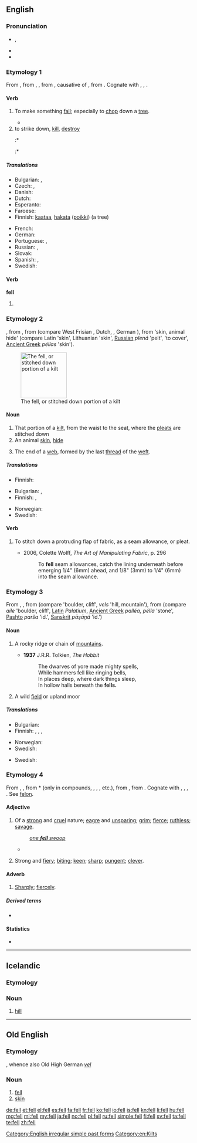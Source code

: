 {{also|Fell}}
==English==
{{wikipedia|dab=fell (disambiguation)|fell}}

===Pronunciation===
* {{IPA|/fɛl/}}, {{X-SAMPA|/fEl/}}
* {{audio|en-us-fell.ogg|Audio (US)}}
* {{rhymes|ɛl}}

===Etymology 1===
From {{etyl|enm}} {{term|fellen|lang=enm}}, from {{etyl|ang|en}} {{term|fellan|lang=ang}}, {{term|fiellan||to cause to fall, strike down, fell, cut down, throw down, defeat, destroy, kill, tumble, cause to stumble|lang=ang}}, from {{proto|Germanic|fallijanan|to fell|lit=cause to fall|lang=en}}, causative of {{proto|Germanic|fallanan|to fall|lang=en}}, from {{proto|Indo-European|(s)pōl-|to fall|lang=en}}. Cognate with {{etyl|nl|-}} {{term|vellen||to fell, cut down|lang=nl}}, {{etyl|de|-}} {{term|fällen||to fell|lang=de}}, {{etyl|no|-}} {{term|felle||to fell|lang=no}}.

====Verb====
{{en-verb}}

# {{transitive}} To make something [[fall]]; especially to [[chop]] down a [[tree]].
#* {{quote-news
|year=2011
|date=October 2
|author=Aled Williams
|title=Swansea   2 - 0   Stoke
|work=BBC Sport Wales
|url=http://news.bbc.co.uk/sport2/hi/football/eng_prem/15051279.stm
|page=
|passage=Sinclair opened Swansea's account from the spot on 8 minutes after a Ryan Shawcross tackle had '''felled''' Wayne Routledge.}}
# to strike down, [[kill]], [[destroy]]
#:* {{quote-book
 |year=1922
 |year_published='''2010'''
 |edition=HTML
 |editor=
 |author=Edgar Rice Burroughs
 |title=The Chessmen of Mars
 |chapter=
 |url=http://www.gutenberg.org/files/1153/1153-h/1153-h.htm
 |genre=
 |publisher=The Gutenberg Project
 |isbn=
 |page=
 |passage=Gahan, horrified, saw the latter's head topple from its body, saw the body stagger and fall to the ground. ... The creature that had '''felled''' its companion was dashing madly in the direction of the hill upon which he was hidden, it dodged one of the workers that sought to seize it. … Then it was that Gahan's eyes chanced to return to the figure of the creature the fugitive had '''felled'''. 
}}
#:* {{quote-web
|date=2010-09-27
|year=
|first=
|last=
|author=Christina Passariello
|authorlink=
|title=Prodos Capital, Samsung Make Final Cut for Ferré
|site=Wall Street Journal
|url=http://online.wsj.com/article/SB10001424052748704760704575516142603948202.html
|archiveorg=
|accessdate=2012-08-26
|passage=…  could make Ferré the first major fashion label '''felled''' by the economic crisis to come out the other end of restructuring. 
}}

=====Translations=====
{{trans-top|to make something fall}}
* Bulgarian: {{t|bg|повалям|sc=Cyrl}}, {{t|bg|събарям|sc=Cyrl}}
* Czech: {{t-|cs|kácet}},  {{t-|cs|skácet}}
* Danish: {{t|da|fælde}}
* Dutch: {{t+|nl|vellen}}
* Esperanto: {{t|eo|dehaki}}
* Faroese: {{t|fo|fella}}
* Finnish: [[kaataa]], [[hakata]] ([[poikki]]) (a tree)
{{trans-mid}}
* French: {{t+|fr|abattre}}
* German: {{t+|de|fällen}}
* Portuguese: {{t|pt|abater}}, {{t|pt|derrubar}}
* Russian: {{t|ru|валить|tr=valít’|sc=Cyrl}} {{impf}}, {{t|ru|повалить|tr=povalít’|sc=Cyrl}} {{pf.}}
* Slovak: {{t|sk|poraziť}}
* Spanish: {{t+|es|talar}}, {{t|es|cortar}}
* Swedish: {{t+|sv|fälla}}
{{trans-bottom}}

====Verb====
'''fell'''

# {{simple past of|fall}}

===Etymology 2===
{{etyl|enm}} {{term|fell|fell|lang=enm|hide, skin, fell}}, from {{etyl|ang|en}} {{term|fell||lang=ang|hide, skin, pelt}}, from {{proto|Germanic|fellan}} (compare West Frisian {{term|fel|lang=fy}}, Dutch, {{term|vel|lang=nl}}, German {{term|Fell|lang=de}}), from {{proto|Indo-European|pélno}} 'skin, animal hide' (compare Latin {{term|pellis|lang=la}} 'skin', Lithuanian {{term|plene|plėnė|lang=lt}} 'skin', [[Russian]] ''plená'' 'pelt', {{etyl|sq|-}} {{term|plah|lang=sq}} 'to cover', [[Ancient Greek]] ''péllas'' 'skin').

[[Image:Kilt_stitching_001.jpg|thumb|right|125px|The fell, or stitched down portion of a kilt]]

====Noun====
{{en-noun}}

# That portion of a [[kilt]], from the waist to the seat, where the [[pleat]]s are stitched down
# An animal [[skin]], [[hide]]
# {{textiles}} The end of a [[web]], formed by the last [[thread]] of the [[weft]].

=====Translations=====
{{trans-top|portion of a kilt}}
* Finnish: {{t+|fi|vyötärö}}
{{trans-mid}}
{{trans-bottom}}

{{trans-top|animal hide}}
* Bulgarian: {{t|bg|козина|f|sc=Cyrl}}, {{t|bg|руно|n|sc=Cyrl}}
* Finnish: {{t-|fi|talja}}, {{t+|fi|vuota}}
{{trans-mid}}
* Norwegian: {{t|no|fell|m}}
* Swedish: {{t-|sv|fäll|c}}
{{trans-bottom}}

====Verb====
{{en-verb}}

# {{sewing}} To stitch down a protruding flap of fabric, as a seam allowance, or pleat.
#* 2006, Colette Wolff, ''The Art of Manipulating Fabric'', p. 296
#*: To '''fell''' seam allowances, catch the lining underneath before emerging 1/4" (6mm) ahead, and 1/8" (3mm) to 1/4" (6mm) into the seam allowance.

{{wikipedia}}

===Etymology 3===
From {{etyl|non|en}} {{term|fell|lang=non}}, {{term|fjall||lang=non|rock, mountain}}, from {{proto|Germanic|felzan||fel(e)zaz}} (compare {{etyl|de|-}} {{term|Felsen|lang=de}} 'boulder, cliff', {{etyl|gml|-}} ''vels'' 'hill, mountain'), from {{proto|Indo-European|pelso}} (compare {{etyl|ga|-}} ''aile'' 'boulder, cliff', [[Latin]] ''Palatium'', [[Ancient Greek]] ''palléa, pélla'' 'stone', [[Pashto]] ''parša'' 'id.', [[Sanskrit]] ''pāşāņá'' 'id.')

====Noun====
{{en-noun}}

# {{archaic|except|UK}} A rocky ridge or chain of [[mountain]]s.
#* '''1937''' J.R.R. Tolkien, ''The Hobbit''
#*: The dwarves of yore made mighty spells,
#*: While hammers fell like ringing bells,
#*: In places deep, where dark things sleep,
#*: In hollow halls beneath the '''fells.'''
# {{archaic|except|UK}} A wild [[field]] or upland moor

=====Translations=====
{{trans-top|rocky ridge}}
* Bulgarian: {{t|bg|скалист склон|m|sc=Cyrl}}
* Finnish: {{t+|fi|tunturi}}, {{t-|fi|kukkula}}, {{t+|fi|vaara}}, {{t+|fi|mäki}}
{{trans-mid}}
* Norwegian: {{t+|no|fjell|n}}
* Swedish: {{t+|sv|fjäll|n}}
{{trans-bottom}}

{{trans-top|wild field or upland moor}}
* Swedish: {{t|sv|hed}}
{{trans-mid}}
{{trans-bottom}}

===Etymology 4===
From {{etyl|enm}} {{term|fel|lang=enm}}, {{term|fell||strong, fierce, terrible, cruel, angry|lang=enm}}, from {{etyl|ang}} *{{term||fel, *felo, *fæle|cruel, savage, fierce|lang=ang}} (only in compounds, {{l|ang|wælfel|wæl''fel''|gloss=bloodthirsty|lang=ang}}, {{l|ang|ealfelu|eal''felo''|gloss=evil, baleful}}, {{l|ang|ælfæle|æl''fæle''|gloss=very dire}}, etc.), from {{proto|Germanic|faliz||felaz|wicked, cruel, terrifying|lang=en}}, from {{proto|Indo-European|pol-|to pour, flow, swim, fly|lang=en}}. Cognate with {{etyl|ofs|-}} {{term|fal||cruel|lang=ofs}}, {{etyl|odt|-}} {{term|fel||wrathful, cruel, bad, base|lang=odt}}, {{etyl|da|-}} {{term|fæl||disgusting, hideous, ghastly, grim|lang=da}}, {{etyl|gmh|-}} {{term|valant|vālant|imp|lang=gmh}}. See [[felon]].

====Adjective====
{{en-adj|feller|fellest}}

# Of a [[strong]] and [[cruel]] nature; [[eagre]] and [[unsparing]]; [[grim]]; [[fierce]]; [[ruthless]]; [[savage]].
#: ''[[one fell swoop|one '''fell''' swoop]]''
#* {{RQ:Wodehouse Offing|XIX|No words had been exchanged between Upjohn and self on the journey out, but the glimpses I had caught of his face from the corner of the eyes had told me that he was grim and resolute, his supply of the milk of human kindness plainly short by several gallons. No hope, it seemed to me, of turning him from his '''fell''' purpose.}}
# {{context|UK|_|dialectal|Scotland}} Strong and [[fiery]]; [[biting]]; [[keen]]; [[sharp]]; [[pungent]]; [[clever]].

====Adverb====
{{en-adv}}

# [[sharply|Sharply]]; [[fiercely]].

=====Derived terms=====
* {{l|en|fellness}}

====Statistics====
* {{rank|mean|manner|following|386|fell|different|care|war}}

[[Category:English irregular simple past forms]]
[[Category:en:Kilts]]

----

==Icelandic==

===Etymology===
{{etyl|non|is}}

===Noun===
{{is-noun|n}}

# [[hill]]

----

==Old English==

===Etymology===
{{proto|lang=ang|Germanic|fellan}}, whence also Old High German ''[[vel]]''

===Noun===
{{ang-noun|g=n}}

# [[fell#English|fell]]
# [[skin]]

[[de:fell]]
[[et:fell]]
[[el:fell]]
[[es:fell]]
[[fa:fell]]
[[fr:fell]]
[[ko:fell]]
[[io:fell]]
[[is:fell]]
[[kn:fell]]
[[li:fell]]
[[hu:fell]]
[[mg:fell]]
[[ml:fell]]
[[my:fell]]
[[ja:fell]]
[[no:fell]]
[[pl:fell]]
[[ru:fell]]
[[simple:fell]]
[[fi:fell]]
[[sv:fell]]
[[ta:fell]]
[[te:fell]]
[[zh:fell]]